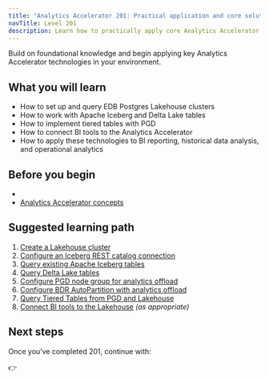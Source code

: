 ```yaml
---
title: "Analytics Accelerator 201: Practical application and core solutions"
navTitle: Level 201
description: Learn how to practically apply core Analytics Accelerator technologies and use cases.
---
```


Build on foundational knowledge and begin applying key Analytics Accelerator technologies in your environment.

## What you will learn

-   How to set up and query EDB Postgres Lakehouse clusters
-   How to work with Apache Iceberg and Delta Lake tables
-   How to implement tiered tables with PGD
-   How to connect BI tools to the Analytics Accelerator
-   How to apply these technologies to BI reporting, historical data analysis, and operational analytics

## Before you begin

-
-   [Analytics Accelerator concepts](../explained/analytics-concepts)

## Suggested learning path

1.  [Create a Lakehouse cluster](/edb-postgres-ai/latest/hybrid-manager/analytics/learn/how-to/create-lakehouse-cluster/)
2.  [Configure an Iceberg REST catalog connection](/edb-postgres-ai/latest/hybrid-manager/analytics/learn/how-to/configure-iceberg-catalog/)
3.  [Query existing Apache Iceberg tables](/edb-postgres-ai/latest/hybrid-manager/analytics/learn/how-to/query-iceberg-existing-tables/)
4.  [Query Delta Lake tables](/edb-postgres-ai/latest/hybrid-manager/analytics/learn/how-to/query-delta-lake-tables/)
5.  [Configure PGD node group for analytics offload](/edb-postgres-ai/latest/hybrid-manager/analytics/learn/how-to/configure-tiered-offload/)
6.  [Configure BDR AutoPartition with analytics offload](/edb-postgres-ai/latest/hybrid-manager/analytics/learn/how-to/configure-tiered-autopartition/)
7.  [Query Tiered Tables from PGD and Lakehouse](/edb-postgres-ai/latest/hybrid-manager/analytics/learn/how-to/query-tiered-tables/)
8.  [Connect BI tools to the Lakehouse](/edb-postgres-ai/latest/hybrid-manager/analytics/learn/use-cases/) *(as appropriate)*

## Next steps

Once you’ve completed 201, continue with:

👉
